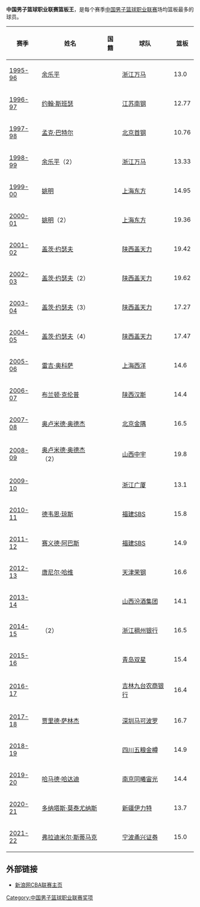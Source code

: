 '''中国男子篮球职业联赛篮板王'''，是每个赛季[[中国男子篮球职业联赛|中国男子篮球职业联赛]]场均篮板最多的球员。

{| class="wikitable sortable"
|-
! 赛季 !! 姓名 !! 国籍 !! 球队 !! 篮板
|-
| [[1995-96年中国男子篮球职业联赛|1995-96]] || [[余乐平|余乐平]] || {{CHN}} || [[浙江稠州金牛篮球俱乐部|浙江万马]] || 13.0
|-
| [[1996-97年中国男子篮球职业联赛|1996-97]] || [[约翰·斯班瑟|约翰·斯班瑟]] || {{USA}} || [[江苏龙肯帝亚篮球俱乐部|江苏南钢]] || 12.77
|-
| [[1997-98年中国男子篮球职业联赛|1997-98]] || [[孟克·巴特尔|孟克·巴特尔]] || {{CHN}} || [[北京鸭首钢篮球俱乐部|北京首钢]] || 10.76
|-
| [[1998-99年中国男子篮球职业联赛|1998-99]] || [[余乐平|余乐平]]（2） || {{CHN}} || [[浙江稠州金牛篮球俱乐部|浙江万马]] || 13.33
|-
| [[1999-00年中国男子篮球职业联赛|1999-00]] || [[姚明|姚明]] || {{CHN}} || [[上海东方大鲨鱼篮球俱乐部|上海东方]] || 14.95
|-
| [[2000-01年中国男子篮球职业联赛|2000-01]] || [[姚明|姚明]]（2） || {{CHN}} || [[上海东方大鲨鱼篮球俱乐部|上海东方]] || 19.36
|-
| [[2001-02年中国男子篮球职业联赛|2001-02]] || [[盖茨·约瑟夫|盖茨·约瑟夫]] || {{DMA}} || [[龙狮篮球俱乐部|陕西盖天力]] || 19.42
|-
| [[2002-03年中国男子篮球职业联赛|2002-03]] || [[盖茨·约瑟夫|盖茨·约瑟夫]]（2） || {{DMA}} || [[龙狮篮球俱乐部|陕西盖天力]] || 19.62
|-
| [[2003-04年中国男子篮球职业联赛|2003-04]] || [[盖茨·约瑟夫|盖茨·约瑟夫]]（3） || {{DMA}} || [[龙狮篮球俱乐部|陕西盖天力]] || 17.27
|-
| [[2004-05年中国男子篮球职业联赛|2004-05]] || [[盖茨·约瑟夫|盖茨·约瑟夫]]（4） || {{DMA}} || [[龙狮篮球俱乐部|陕西盖天力]] || 17.47
|-
| [[2005-06年中国男子篮球职业联赛|2005-06]] || [[雷吉·奥科萨|雷吉·奥科萨]] || {{USA}}<br>{{NGR}} || [[上海东方大鲨鱼篮球俱乐部|上海西洋]] || 14.6
|-
| [[2006-07年中国男子篮球职业联赛|2006-07]] || [[布兰顿·克伦普|布兰顿·克伦普]] || {{USA}} || [[龙狮篮球俱乐部|陕西汉斯]] || 14.4
|-
| [[2007-08年中国男子篮球职业联赛|2007-08]] || [[奥卢米德·奥德杰|奥卢米德·奥德杰]] || {{NGR}} || [[北京鸭首钢篮球俱乐部|北京金隅]] || 16.5
|-
| [[2008-09年中国男子篮球职业联赛|2008-09]] || [[奥卢米德·奥德杰|奥卢米德·奥德杰]]（2） || {{NGR}} || [[山西汾酒猛龙篮球俱乐部|山西中宇]] || 19.8
|-
| [[2009-10年中国男子篮球职业联赛|2009-10]] || {{Link-en|皮特·约翰·拉莫斯|Peter John Ramos}} || {{PUR}} || [[浙江广厦猛狮篮球俱乐部|浙江广厦]] || 13.1
|-
| [[2010-11年中国男子篮球职业联赛|2010-11]] || [[德韦恩·琼斯|德韦恩·琼斯]] || {{USA}} || [[福建鲟浔兴篮球俱乐部|福建SBS]] || 15.8
|-
| [[2011-12年中国男子篮球职业联赛|2011-12]] || [[赛义德·阿巴斯|赛义德·阿巴斯]] || {{JOR}} || [[福建鲟浔兴篮球俱乐部|福建SBS]] || 14.9
|-
| [[2012-13年中国男子篮球职业联赛|2012-13]] || [[唐尼尔·哈维|唐尼尔·哈维]] || {{USA}} || [[天津荣钢金狮篮球俱乐部|天津荣钢]] || 16.6
|-
| [[2013-14年中国男子篮球职业联赛|2013-14]] || {{Link-en|查尔斯·甘尼斯|Charles Gaines (basketball)}} || {{USA}} || [[山西汾酒猛龙篮球俱乐部|山西汾酒集团]] || 14.1
|-
| [[2014-15年中国男子篮球职业联赛|2014-15]] || {{Link-en|查尔斯·甘尼斯|Charles Gaines (basketball)}}（2） || {{USA}} || [[浙江稠州金牛篮球俱乐部|浙江稠州银行]] || 16.5
|-
| [[2015-16年中国男子篮球职业联赛|2015-16]] || {{Link-en|阿兰·威廉姆斯|Alan Williams (basketball)}} || {{USA}} || [[青岛双星雄鹰篮球俱乐部|青岛双星]] || 15.4
|-
| [[2016-17年中国男子篮球职业联赛|2016-17]] || {{Link-en|马尔科姆·托马斯|Malcolm Thomas (basketball, born 1988)}} || {{USA}} || [[吉林九台农商行东北虎篮球俱乐部|吉林九台农商银行]] || 16.4
|-
| [[2017-18年中国男子篮球职业联赛|2017-18]] || [[贾里德·萨林杰|贾里德·萨林杰]] || {{USA}} || [[东莞新世纪猎豹篮球俱乐部|深圳马可波罗]] || 16.7
|-
| [[2018-19年中国男子篮球职业联赛|2018-19]] || {{Link-en|杰森·汤普森 (篮球运动员)|Jason Thompson (basketball)|杰森·汤普森}} || {{USA}} || [[四川金强蓝鲸篮球俱乐部|四川五粮金樽]] || 14.9
|-
| [[2019-20年中国男子篮球职业联赛|2019-20]] || [[哈米德·哈达迪|哈马德·哈达迪]] || {{IRI}} || [[南京同曦大圣篮球俱乐部|南京同曦宙光]] || 14.4
|-
| [[2020-21年中国男子篮球职业联赛|2020-21]] || [[多纳塔斯·莫泰尤纳斯|多纳塔斯·莫泰尤纳斯]] || {{LTU}} || [[新疆广汇飞虎篮球俱乐部|新疆伊力特]] || 13.7
|-
| [[2021-22年中国男子篮球职业联赛|2021-22]] || [[弗拉迪米尔·什蒂马茨|弗拉迪米尔·斯蒂马克]] || {{SRB}} || [[宁波富邦男子篮球俱乐部|宁波甬兴证券]] || 15.0
|}

==外部链接==
*[http://sports.sina.com.cn/cba/ 新浪网CBA联赛主页]{{Wayback|url=http://sports.sina.com.cn/cba/ |date=20071011010021 }}

{{中国男子篮球职业联赛}}

[[Category:中国男子篮球职业联赛奖项|Category:中国男子篮球职业联赛奖项]]